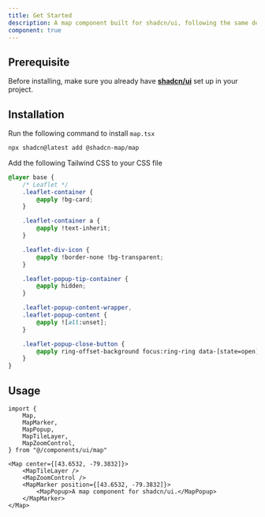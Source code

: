 ```yaml
---
title: Get Started
description: A map component built for shadcn/ui, following the same design patterns and styles. Uses Leaflet with React Leaflet, both open-source libraries, to provide interactive mapping.
component: true
---
```


## Prerequisite

Before installing, make sure you already have **[shadcn/ui](https://ui.shadcn.com/docs/installation)** set up in your project.

## Installation

<CodeTabs>

<TabsContent value="cli">

<Steps>

<Step>Run the following command to install `map.tsx`</Step>

```bash
npx shadcn@latest add @shadcn-map/map
```

<Step>Add the following Tailwind CSS to your CSS file</Step>

```css showLineNumbers title="app/globals.css"
@layer base {
    /* Leaflet */
    .leaflet-container {
        @apply !bg-card;
    }

    .leaflet-container a {
        @apply !text-inherit;
    }

    .leaflet-div-icon {
        @apply !border-none !bg-transparent;
    }

    .leaflet-popup-tip-container {
        @apply hidden;
    }

    .leaflet-popup-content-wrapper,
    .leaflet-popup-content {
        @apply ![all:unset];
    }

    .leaflet-popup-close-button {
        @apply ring-offset-background focus:ring-ring data-[state=open]:bg-secondary rounded-xs opacity-70 transition-opacity hover:opacity-100 focus:ring-2 focus:outline-hidden;
    }
}
```

</Steps>

</TabsContent>

</CodeTabs>

## Usage

```tsx showLineNumbers
import {
    Map,
    MapMarker,
    MapPopup,
    MapTileLayer,
    MapZoomControl,
} from "@/components/ui/map"
```

```tsx showLineNumbers
<Map center={[43.6532, -79.3832]}>
    <MapTileLayer />
    <MapZoomControl />
    <MapMarker position={[43.6532, -79.3832]}>
        <MapPopup>A map component for shadcn/ui.</MapPopup>
    </MapMarker>
</Map>
```
